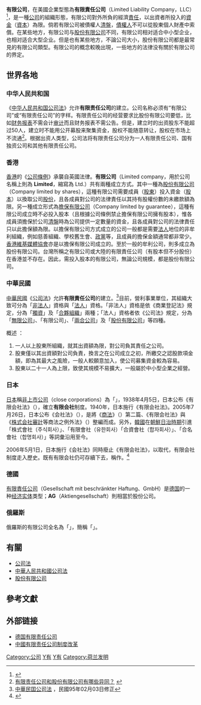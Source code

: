 {{商業}}
{{dablink|因为法律文字'''有限公司'''在汉语地区通常指此条目所描述的企业类型，但是在少数情况下会指[[股份有限公司|股份有限公司]]。}}
{{商法}}

'''有限公司'''，在美國企業型態為'''有限責任公司'''（Limited Liability Company，LLC）<ref>{{Cite web |title=企業結構 |url=http://www.irs.gov/Chinese/%E4%BC%81%E6%A5%AD%E7%B5%90%E6%A7%8B |format= |accessdate= |publisher=[[美國國家稅務局|美國國家稅務局]] |date= |language= |archive-date=2017-05-15 |archive-url=https://web.archive.org/web/20170515024855/https://www.irs.gov/chinese/%E4%BC%81%E6%A5%AD%E7%B5%90%E6%A7%8B |dead-url=no }}</ref>，是一種[[公司|公司]]的組織形態，有限公司對外所負的經濟[[責任|責任]]，以出資者所投入的[[資金|資金]]（[[資本|資本]]）為限。倘若有限公司被債權人[[清盤|清盤]]，[[債權人|債權人]]不可以從股東個人財產中索償。在某些地方，有限公司与[[股份有限公司|股份有限公司]]不同，有限公司相对适合中小型企业，也相对适合大型企业。但是也有某些地方，不論公司大小，股份有限公司都是最常見的有限公司類型。有限公司的概念較晚出現，一些地方的法律没有關於有限公司的界定。

== 世界各地 ==
=== 中华人民共和国 ===
《[[中华人民共和国公司法|中华人民共和国公司法]]》允许'''有限责任公司'''的建立。公司名称必须有“有限公司”或“有限责任公司”的字样。有限责任公司的经营要求比股份有限公司要低，比如[[财务报表|财务报表]]不需会计[[审计|审计]]而且财务报表不需公告。但是，建立时的出资股东不能超过50人，建立时不能用公开募股来聚集资金，股权不能随意转让，股权在市场上不流通<ref>[http://www.gdgs.gov.cn/gswd/htm/jy012.htm 有限责任公司和股份有限公司有哪些异同？] {{webarchive|url=https://web.archive.org/web/20071123023451/http://www.gdgs.gov.cn/gswd/htm/jy012.htm |date=2007-11-23 }}</ref>。根据出资人类型，公司法将有限责任公司分为一人有限责任公司、国有独资公司和其他有限责任公司。

=== 香港 ===
[[香港|香港]]的《[[香港公司條例|公司條例]]》承襲自英國法律。'''有限公司'''（Limited company，用於公司名稱上則為 '''Limited'''，縮寫為 Ltd.）共有兩種成立方式。其中一種為[[股份有限公司|股份有限公司]]（Company limited by shares），這種有限公司需要成員（[[股東|股東]]）投入資金（[[股本|股本]]）以換取公司[[股份|股份]]，且各成員對公司的法律責任以其持有股權份數的未繳款額為限。另一種成立形式為[[擔保有限公司|擔保有限公司]]（Company limited by guarantee），這種有限公司成立時不必投入股本（且根據公司條例禁止擔保有限公司擁有股本），惟各成員須擔保於公司[[清盤|清盤]]時為公司提供一定數量的資金，且各成員對公司的法律責任只以此擔保額為限。以擔保有限公司方式成立的公司一般都是需要[[法人|法人]]地位的非牟利組織，例如慈善組織、學校舊生會、[[香港政黨|政黨]]等，且成員的擔保金額通常都非常少。[[香港維基媒體協會|香港維基媒體協會]]亦是以擔保有限公司成立的。至於一般的牟利公司，則多成立為股份有限公司。台灣所稱之有限公司或大陸的有限責任公司（有股本但不分股份）在香港並不存在。因此，需投入股本的有限公司，無論公司規模，都是股份有限公司。

=== 中華民國 ===
[[中華民國|中華民國]]《[[公司法|公司法]]》允許'''有限責任公司'''的建立。<ref>[http://www.selaw.com.tw/Scripts/Query4B.asp?FullDoc=%A9%D2%A6%B3%B1%F8%A4%E5&Lcode=J0080001 中華民囯公司法] {{Wayback|url=http://www.selaw.com.tw/Scripts/Query4B.asp?FullDoc=%A9%D2%A6%B3%B1%F8%A4%E5&Lcode=J0080001 |date=20080227092947 }}，民國95年02月03日修正</ref>目前，營利事業單位，其組織大致可分為「[[非法人|非法人]]」資格與「[[法人|法人]]」資格。「非法人」資格是依《商業登記法》規定，分為「[[獨資|獨資]]」及「[[合夥組織|合夥組織]]」兩種；「法人」資格者依《公司法》規定，分為「[[無限公司|無限公司]]」、「有限公司」、「[[兩合公司|兩合公司]]」及「[[股份有限公司|股份有限公司]]」等四種。

; 概述 ：
# 一人以上股東所組織，就其出資額為限，對公司負其責任之公司。
# 股東僅以其出資額對公司負責，換言之在公司成立之初，所繳交之認股款項金額，即為其最大之風險，一般人較願意加入，使公司募集資金較為容易。
# 股東以二十一人為上限，致使其規模不易擴大，一般屬於中小型企業之經營。

=== 日本 ===
[[日本|日本]]稱[[非上市公司|非上市公司]]（close corporations）為「{{lang|ja|公開会社でない株式会社}}」，1938年4月5日，日本公布《有限会社法》（{{lang|ja|有限会社法}}），確立'''有限会社'''制度。1940年，日本施行《有限会社法》。2005年7月26日，日本公布《会社法》（{{lang|ja|会社法}}），是將《[[商法|商法]]》（{{lang|ja|商法}}）第二篇、《有限会社法》與《[[株式会社|株式会社]][[審計|審計]]等商法之例外法》（{{lang|ja|株式会社の監査等に関する商法の特例に関する法律}}）整編而成。另外，[[韓國|韓國]]在[[朝鮮日治時期|朝鮮日治時期]]引進「株式會社（주식회사）」、「有限會社（유한회사）「合資會社（합자회사）」、「合名會社（합명회사）」等詞彙沿用至今。

2006年5月1日，日本施行《会社法》同時廢止《有限会社法》，以{{nihongo|合同会社|合同会社}}取代，有限会社制度走入歷史。既有有限会社仍可存續下去，稱作{{nihongo|「特例有限会社」|特例有限会社}}。<ref>{{Cite web |title=新会社法施行后现有的有限会社去向的要点整理 |url=http://www.jnocnews.jp/news/show.aspx?id=3310 |format= |accessdate= |publisher=日本新华侨报网 |date= |language= |archive-date=2020-04-03 |archive-url=https://web.archive.org/web/20200403081200/http://www.jnocnews.jp/news/show.aspx?id=3310 |dead-url=no }}</ref>

=== 德國 ===
[[有限責任公司_(德國)|有限責任公司]]（Gesellschaft mit beschränkter Haftung、GmbH）是[[德国|德国]]的一种[[经济实体|经济实体]]类型；'''AG'''（Aktiengesellschaft）則相當於股份公司。

=== 俄羅斯 ===
俄羅斯的有限公司全名為「'''{{lang|ru|Общество с ограниченной ответственностью}}'''」，簡稱「'''{{lang|ru|ООО}}'''」。

== 有關 ==
* [[公司法|公司法]]
* [[中華人民共和國公司法|中華人民共和國公司法]]
* [[股份有限公司|股份有限公司]]

== 參考文獻 ==
{{reflist}}

== 外部链接 ==
*[http://www.bmpr.de/  德国有限责任公司] {{Wayback|url=http://www.bmpr.de/ |date=20210218135237 }}
*[http://www.onobbb.com/tbtt/52/9737/20140623025357.html  中國有限责任公司制度改革] {{Wayback|url=http://www.onobbb.com/tbtt/52/9737/20140623025357.html |date=20201114122750 }}

{{Authority control}}
[[Category:公司|Category:公司]]
[[Category:法人|Y有]]
[[Category:企业类型|Y有]]
[[Category:荷兰发明|Category:荷兰发明]]